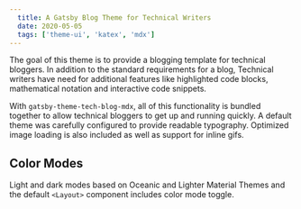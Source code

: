 ```yaml
---
  title: A Gatsby Blog Theme for Technical Writers
  date: 2020-05-05
  tags: ['theme-ui', 'katex', 'mdx']
---
```


The goal of this theme is to provide a blogging template for technical bloggers. In addition to the standard requirements for a blog, Technical writers have need for additional features like highlighted code blocks, mathematical notation and interactive code snippets.

With `gatsby-theme-tech-blog-mdx`, all of this functionality is bundled together to allow technical bloggers to get up and running quickly. A default theme was carefully configured to provide readable typography. Optimized image loading is also included as well as support for inline gifs.

## Color Modes

Light and dark modes based on Oceanic and Lighter Material Themes and the default `<Layout>` component includes color mode toggle.


